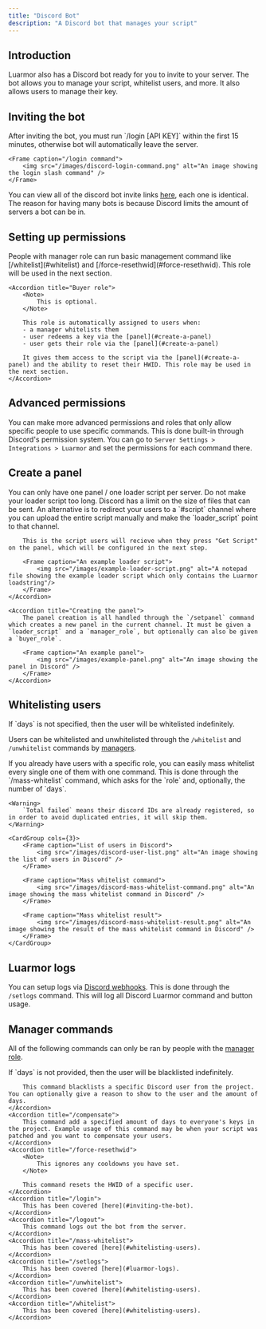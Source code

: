 ```yaml
---
title: "Discord Bot"
description: "A Discord bot that manages your script"
---
```


## Introduction

Luarmor also has a Discord bot ready for you to invite to your server. The bot allows you to manage your script, whitelist users, and more. It also allows users to manage their key.

## Inviting the bot

<Warning>
    After inviting the bot, you must run `/login [API KEY]` within the first 15 minutes, otherwise bot will automatically leave the server.

    <Frame caption="/login command">
        <img src="/images/discord-login-command.png" alt="An image showing the login slash command" />
    </Frame>
</Warning>

You can view all of the discord bot invite links [here](https://luarmor.net/bot), each one is identical. The reason for having many bots is because Discord limits the amount of servers a bot can be in.

## Setting up permissions

<AccordionGroup>
    <Accordion title="Manager role">
        People with manager role can run basic management command like [/whitelist](#whitelist) and [/force-resethwid](#force-resethwid). This role will be used in the next section.
    </Accordion>

    <Accordion title="Buyer role">
        <Note>
            This is optional.
        </Note>

        This role is automatically assigned to users when:
        - a manager whitelists them
        - user redeems a key via the [panel](#create-a-panel)
        - user gets their role via the [panel](#create-a-panel)

        It gives them access to the script via the [panel](#create-a-panel) and the ability to reset their HWID. This role may be used in the next section.
    </Accordion>
</AccordionGroup>

## Advanced permissions

You can make more advanced permissions and roles that only allow specific people to use specific commands. This is done built-in through Discord's permission system. You can go to `Server Settings > Integrations > Luarmor` and set the permissions for each command there. 

## Create a panel

<Warning>
    You can only have one panel / one loader script per server.
</Warning>

<AccordionGroup>
    <Accordion title="Creating the loader script">
        <Warning>
            Do not make your loader script too long. Discord has a limit on the size of files that can be sent. An alternative is to redirect your users to a `#script` channel where you can upload the entire script manually and make the `loader_script` point to that channel.
        </Warning>

        This is the script users will recieve when they press "Get Script" on the panel, which will be configured in the next step.

        <Frame caption="An example loader script">
            <img src="/images/example-loader-script.png" alt="A notepad file showing the example loader script which only contains the Luarmor loadstring"/>
        </Frame>
    </Accordion>

    <Accordion title="Creating the panel">
        The panel creation is all handled through the `/setpanel` command which creates a new panel in the current channel. It must be given a `loader_script` and a `manager_role`, but optionally can also be given a `buyer_role`.
    
        <Frame caption="An example panel">
            <img src="/images/example-panel.png" alt="An image showing the panel in Discord" />
        </Frame>
    </Accordion>
</AccordionGroup>

## Whitelisting users

<Note>
    If `days` is not specified, then the user will be whitelisted indefinitely.
</Note>

Users can be whitelisted and unwhitelisted through the `/whitelist` and `/unwhitelist` commands by [managers](#manager-role).

<Accordion title="Mass whitelist">
    If you already have users with a specific role, you can easily mass whitelist every single one of them with one command. This is done through the `/mass-whitelist` command, which asks for the `role` and, optionally, the number of `days`.

    <Warning>
        `Total failed` means their discord IDs are already registered, so in order to avoid duplicated entries, it will skip them.
    </Warning>

    <CardGroup cols={3}>
        <Frame caption="List of users in Discord">
            <img src="/images/discord-user-list.png" alt="An image showing the list of users in Discord" />
        </Frame>

        <Frame caption="Mass whitelist command">
            <img src="/images/discord-mass-whitelist-command.png" alt="An image showing the mass whitelist command in Discord" />
        </Frame>

        <Frame caption="Mass whitelist result">
            <img src="/images/discord-mass-whitelist-result.png" alt="An image showing the result of the mass whitelist command in Discord" />
        </Frame>
    </CardGroup>
</Accordion>

## Luarmor logs

You can setup logs via [Discord webhooks](https://support.discord.com/hc/en-us/articles/228383668-Intro-to-Webhooks). This is done through the `/setlogs` command. This will log all Discord Luarmor command and button usage.

## Manager commands

All of the following commands can only be ran by people with the [manager role](#manager-role).

<AccordionGroup>
    <Accordion title="/blacklist">
        <Note>
            If `days` is not provided, then the user will be blacklisted indefinitely.
        </Note>

        This command blacklists a specific Discord user from the project. You can optionally give a reason to show to the user and the amount of days.
    </Accordion>
    <Accordion title="/compensate">
        This command add a specified amount of days to everyone's keys in the project. Example usage of this command may be when your script was patched and you want to compensate your users.
    </Accordion>
    <Accordion title="/force-resethwid">
        <Note>
            This ignores any cooldowns you have set.
        </Note>

        This command resets the HWID of a specific user.
    </Accordion>
    <Accordion title="/login">
        This has been covered [here](#inviting-the-bot).
    </Accordion>
    <Accordion title="/logout">
        This command logs out the bot from the server.
    </Accordion>
    <Accordion title="/mass-whitelist">
        This has been covered [here](#whitelisting-users).
    </Accordion>
    <Accordion title="/setlogs">
        This has been covered [here](#luarmor-logs).
    </Accordion>
    <Accordion title="/unwhitelist">
        This has been covered [here](#whitelisting-users).
    </Accordion>
    <Accordion title="/whitelist">
        This has been covered [here](#whitelisting-users).
    </Accordion>
</AccordionGroup>